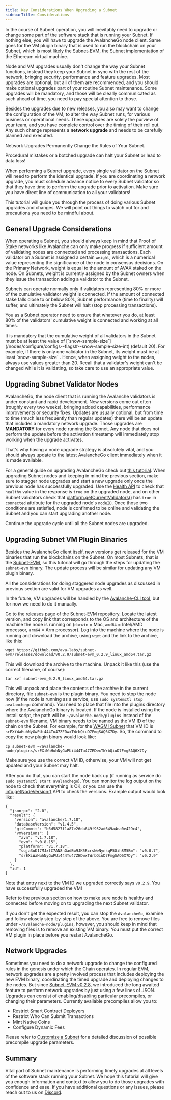 ```yaml
---
title: Key Considerations When Upgrading a Subnet
sidebarTitle: Considerations
---
```

In the course of Subnet operation, you will inevitably need to upgrade or change some part of the software stack that is running your Subnet. If nothing else, you will have to upgrade the AvalancheGo node client. Same goes for the VM plugin binary that is used to run the blockchain on your Subnet, which is most likely the [Subnet-EVM](https://github.com/ava-labs/subnet-evm), the Subnet implementation of the Ethereum virtual machine.

Node and VM upgrades usually don't change the way your Subnet functions, instead they keep your Subnet in sync with the rest of the network, bringing security, performance and feature upgrades. Most upgrades are optional, but all of them are recommended, and you should make optional upgrades part of your routine Subnet maintenance. Some upgrades will be mandatory, and those will be clearly communicated as such ahead of time, you need to pay special attention to those.

Besides the upgrades due to new releases, you also may want to change the configuration of the VM, to alter the way Subnet runs, for various business or operational needs. These upgrades are solely the purview of your team, and you have complete control over the timing of their roll out. Any such change represents a **network upgrade** and needs to be carefully planned and executed.


<Callout type="warning">
Network Upgrades Permanently Change the Rules of Your Subnet.

Procedural mistakes or a botched upgrade can halt your Subnet or lead to data loss!

When performing a Subnet upgrade, every single validator on the Subnet will need to perform the identical upgrade. If you are coordinating a network upgrade, you must schedule advance notice to every Subnet validator so that they have time to perform the upgrade prior to activation. Make sure you have direct line of communication to all your validators!
</Callout>

This tutorial will guide you through the process of doing various Subnet upgrades and changes. We will point out things to watch out for and precautions you need to be mindful about.

General Upgrade Considerations[​](#general-upgrade-considerations "Direct link to heading")
-------------------------------------------------------------------------------------------

When operating a Subnet, you should always keep in mind that Proof of Stake networks like Avalanche can only make progress if sufficient amount of validating nodes are connected and processing transactions. Each validator on a Subnet is assigned a certain `weight`, which is a numerical value representing the significance of the node in consensus decisions. On the Primary Network, weight is equal to the amount of AVAX staked on the node. On Subnets, weight is currently assigned by the Subnet owners when they issue the transaction adding a validator to the Subnet.

Subnets can operate normally only if validators representing 80% or more of the cumulative validator weight is connected. If the amount of connected stake falls close to or below 80%, Subnet performance (time to finality) will suffer, and ultimately the Subnet will halt (stop processing transactions).

You as a Subnet operator need to ensure that whatever you do, at least 80% of the validators' cumulative weight is connected and working at all times.

<Callout type="info">
    It is mandatory that the cumulative weight of all validators in the Subnet must be at least the value of [`snow-sample-size`](/nodes/configure/configs--flags#--snow-sample-size-int) (default 20). For example, if there is only one validator in the Subnet, its weight must be at least `snow-sample-size` . Hence, when assigning weight to the nodes, always use values greater than 20. Recall that a validator's weight can't be changed while it is validating, so take care to use an appropriate value.

</Callout>


Upgrading Subnet Validator Nodes[​](#upgrading-subnet-validator-nodes "Direct link to heading")
-----------------------------------------------------------------------------------------------

AvalancheGo, the node client that is running the Avalanche validators is under constant and rapid development. New versions come out often (roughly every two weeks), bringing added capabilities, performance improvements or security fixes. Updates are usually optional, but from time to time (much less frequently than regular updates) there will be an update that includes a mandatory network upgrade. Those upgrades are **MANDATORY** for every node running the Subnet. Any node that does not perform the update before the activation timestamp will immediately stop working when the upgrade activates.

That's why having a node upgrade strategy is absolutely vital, and you should always update to the latest AvalancheGo client immediately when it is made available.

For a general guide on upgrading AvalancheGo check out [this tutorial](/nodes/maintain/upgrade). When upgrading Subnet nodes and keeping in mind the previous section, make sure to stagger node upgrades and start a new upgrade only once the previous node has successfully upgraded. Use the [Health API](/api-reference/health-api#healthhealth) to check that `healthy` value in the response is `true` on the upgraded node, and on other Subnet validators check that [platform.getCurrentValidators()](/api-reference/p-chain/api#platformgetcurrentvalidators) has `true` in `connected` attribute for the upgraded node's `nodeID`. Once those two conditions are satisfied, node is confirmed to be online and validating the Subnet and you can start upgrading another node.

Continue the upgrade cycle until all the Subnet nodes are upgraded.

Upgrading Subnet VM Plugin Binaries[​](#upgrading-subnet-vm-plugin-binaries "Direct link to heading")
-----------------------------------------------------------------------------------------------------

Besides the AvalancheGo client itself, new versions get released for the VM binaries that run the blockchains on the Subnet. On most Subnets, that is the [Subnet-EVM](https://github.com/ava-labs/subnet-evm), so this tutorial will go through the steps for updating the `subnet-evm` binary. The update process will be similar for updating any VM plugin binary.

All the considerations for doing staggered node upgrades as discussed in previous section are valid for VM upgrades as well.

In the future, VM upgrades will be handled by the [Avalanche-CLI tool](https://github.com/ava-labs/avalanche-cli), but for now we need to do it manually.

Go to the [releases page](https://github.com/ava-labs/subnet-evm/releases) of the Subnet-EVM repository. Locate the latest version, and copy link that corresponds to the OS and architecture of the machine the node is running on (`darwin` = Mac, `amd64` = Intel/AMD processor, `arm64` = Arm processor). Log into the machine where the node is running and download the archive, using `wget` and the link to the archive, like this:

```
wget https://github.com/ava-labs/subnet-evm/releases/download/v0.2.9/subnet-evm_0.2.9_linux_amd64.tar.gz

```


This will download the archive to the machine. Unpack it like this (use the correct filename, of course):

```
tar xvf subnet-evm_0.2.9_linux_amd64.tar.gz

```


This will unpack and place the contents of the archive in the current directory, file `subnet-evm` is the plugin binary. You need to stop the node now (if the node is running as a service, use `sudo systemctl stop avalanchego` command). You need to place that file into the plugins directory where the AvalancheGo binary is located. If the node is installed using the install script, the path will be `~/avalanche-node/plugins` Instead of the `subnet-evm` filename, VM binary needs to be named as the VM ID of the chain on the Subnet. For example, for the [WAGMI Subnet](https://subnets-test.avax.network/wagmi) that VM ID is `srEXiWaHuhNyGwPUi444Tu47ZEDwxTWrbQiuD7FmgSAQ6X7Dy`. So, the command to copy the new plugin binary would look like:

```
cp subnet-evm ~/avalanche-node/plugins/srEXiWaHuhNyGwPUi444Tu47ZEDwxTWrbQiuD7FmgSAQ6X7Dy

```


<Callout type="warning">
    Make sure you use the correct VM ID, otherwise, your VM will not get updated and your Subnet may halt.

</Callout>


After you do that, you can start the node back up (if running as service do `sudo systemctl start avalanchego`). You can monitor the log output on the node to check that everything is OK, or you can use the [info.getNodeVersion()](/api-reference/info-api#infogetnodeversion) API to check the versions. Example output would look like:

```
{
  "jsonrpc": "2.0",
  "result": {
    "version": "avalanche/1.7.18",
    "databaseVersion": "v1.4.5",
    "gitCommit": "b6d5827f1a87e26da649f932ad649a4ea0e429c4",
    "vmVersions": {
      "avm": "v1.7.18",
      "evm": "v0.8.15",
      "platform": "v1.7.18",
      "sqja3uK17MJxfC7AN8nGadBw9JK5BcrsNwNynsqP5Gih8M5Bm": "v0.0.7",
      "srEXiWaHuhNyGwPUi444Tu47ZEDwxTWrbQiuD7FmgSAQ6X7Dy": "v0.2.9"
    }
  },
  "id": 1
}

```


Note that entry next to the VM ID we upgraded correctly says `v0.2.9`. You have successfully upgraded the VM!

Refer to the previous section on how to make sure node is healthy and connected before moving on to upgrading the next Subnet validator.

If you don't get the expected result, you can stop the `AvalancheGo`, examine and follow closely step-by-step of the above. You are free to remove files under `~/avalanche-node/plugins`, however, you should keep in mind that removing files is to remove an existing VM binary. You must put the correct VM plugin in place before you restart AvalancheGo.

Network Upgrades[​](#network-upgrades "Direct link to heading")
---------------------------------------------------------------

Sometimes you need to do a network upgrade to change the configured rules in the genesis under which the Chain operates. In regular EVM, network upgrades are a pretty involved process that includes deploying the new EVM binary, coordinating the timed upgrade and deploying changes to the nodes. But since [Subnet-EVM v0.2.8](https://github.com/ava-labs/subnet-evm/releases/tag/v0.2.8), we introduced the long awaited feature to perform network upgrades by just using a few lines of JSON. Upgrades can consist of enabling/disabling particular precompiles, or changing their parameters. Currently available precompiles allow you to:

*   Restrict Smart Contract Deployers
*   Restrict Who Can Submit Transactions
*   Mint Native Coins
*   Configure Dynamic Fees

Please refer to [Customize a Subnet](/build/subnets/manage-subnets/upgrade/customize-subnet#network-upgrades-enabledisable-precompiles) for a detailed discussion of possible precompile upgrade parameters.

Summary[​](#summary "Direct link to heading")
---------------------------------------------

Vital part of Subnet maintenance is performing timely upgrades at all levels of the software stack running your Subnet. We hope this tutorial will give you enough information and context to allow you to do those upgrades with confidence and ease. If you have additional questions or any issues, please reach out to us on [Discord](https://chat.avalabs.org/).